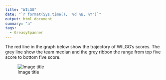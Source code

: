 ```yaml
---
title: "WILGG"
date: "`r format(Sys.time(), '%d %B, %Y')`"
output: html_document
summary: "a"
tags:
  - GreasySpanner
---
```


The red line in the graph below show the trajectory of WILGG's scores. The grey line show the team median and the grey ribbon the range from top five score to bottom five score.

![Image title](WILGG.jpg)

